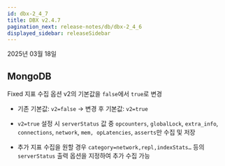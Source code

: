 ```yaml
---
id: dbx-2_4_7
title: DBX v2.4.7
pagination_next: release-notes/db/dbx-2_4_6
displayed_sidebar: releaseSidebar
---
```


2025년 03월 18일

## MongoDB

<Status priority='0'>Fixed</Status>  지표 수집 옵션 v2의 기본값을 `false`에서 `true`로 변경

- 기존 기본값: `v2=false` → 변경 후 기본값: `v2=true`

- `v2=true` 설정 시 `serverStatus` 값 중 `opcounters`, `globalLock`, `extra_info`, `connections`, `network`, `mem, opLatencies`, `asserts`만 수집 및 저장

- 추가 지표 수집을 원할 경우 `category=network,repl,indexStats…` 등의 `serverStatus` 출력 옵션을 지정하여 추가 수집 가능


<DownloadJava ver="2.4.7" />